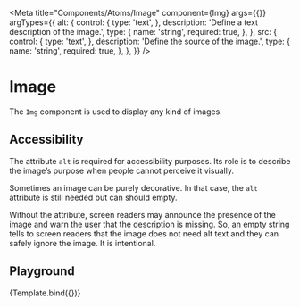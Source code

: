 
<Meta
  title="Components/Atoms/Image"
  component={Img}
  args={{}}
  argTypes={{
    alt: {
      control: {
        type: 'text',
      },
      description: 'Define a text description of the image.',
      type: {
        name: 'string',
        required: true,
      },
    },
    src: {
      control: {
        type: 'text',
      },
      description: 'Define the source of the image.',
      type: {
        name: 'string',
        required: true,
      },
    },
  }}
/>


# Image

The `Img` component is used to display any kind of images.

## Accessibility

The attribute `alt` is required for accessibility purposes. Its role is to describe the image’s purpose when people cannot perceive it visually.

Sometimes an image can be purely decorative. In that case, the `alt` attribute is still needed but can should empty.

Without the attribute, screen readers may announce the presence of the image and warn the user that the description is missing. So, an empty string tells to screen readers that the image does not need alt text and they can safely ignore the image. It is intentional.

## Playground

<Canvas>
  <Story
    name="Playground"
    args={{
      src: 'https://picsum.photos/640/480',
      alt: 'A placeholder image.',
    }}
  >
    {Template.bind({})}
  </Story>
</Canvas>

<ArgsTable story="Playground" />
